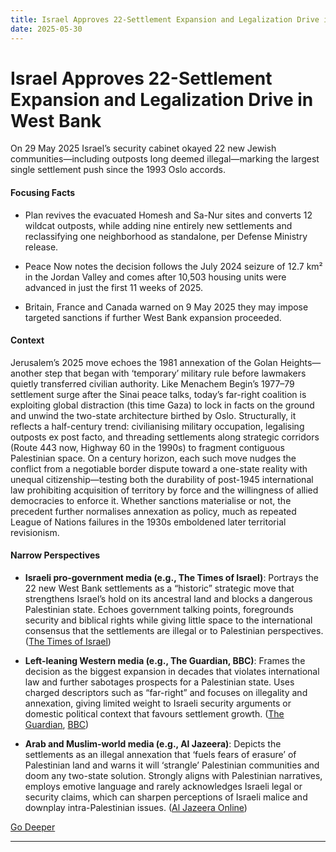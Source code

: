 ```yaml
---
title: Israel Approves 22-Settlement Expansion and Legalization Drive in West Bank
date: 2025-05-30
---
```


# Israel Approves 22-Settlement Expansion and Legalization Drive in West Bank

On 29 May 2025 Israel’s security cabinet okayed 22 new Jewish communities—including outposts long deemed illegal—marking the largest single settlement push since the 1993 Oslo accords.

#### Focusing Facts

- Plan revives the evacuated Homesh and Sa-Nur sites and converts 12 wildcat outposts, while adding nine entirely new settlements and reclassifying one neighborhood as standalone, per Defense Ministry release.

- Peace Now notes the decision follows the July 2024 seizure of 12.7 km² in the Jordan Valley and comes after 10,503 housing units were advanced in just the first 11 weeks of 2025.

- Britain, France and Canada warned on 9 May 2025 they may impose targeted sanctions if further West Bank expansion proceeded.

#### Context

Jerusalem’s 2025 move echoes the 1981 annexation of the Golan Heights—another step that began with ‘temporary’ military rule before lawmakers quietly transferred civilian authority.  Like Menachem Begin’s 1977–79 settlement surge after the Sinai peace talks, today’s far-right coalition is exploiting global distraction (this time Gaza) to lock in facts on the ground and unwind the two-state architecture birthed by Oslo.  Structurally, it reflects a half-century trend: civilianising military occupation, legalising outposts ex post facto, and threading settlements along strategic corridors (Route 443 now, Highway 60 in the 1990s) to fragment contiguous Palestinian space.  On a century horizon, each such move nudges the conflict from a negotiable border dispute toward a one-state reality with unequal citizenship—testing both the durability of post-1945 international law prohibiting acquisition of territory by force and the willingness of allied democracies to enforce it.  Whether sanctions materialise or not, the precedent further normalises annexation as policy, much as repeated League of Nations failures in the 1930s emboldened later territorial revisionism.

#### Narrow Perspectives

- **Israeli pro-government media (e.g., The Times of Israel)**: Portrays the 22 new West Bank settlements as a “historic” strategic move that strengthens Israel’s hold on its ancestral land and blocks a dangerous Palestinian state. Echoes government talking points, foregrounds security and biblical rights while giving little space to the international consensus that the settlements are illegal or to Palestinian perspectives. ([The Times of Israel](https://www.timesofisrael.com/defense-ministry-confirms-government-approval-of-22-new-west-bank-settlements/))

- **Left-leaning Western media (e.g., The Guardian, BBC)**: Frames the decision as the biggest expansion in decades that violates international law and further sabotages prospects for a Palestinian state. Uses charged descriptors such as “far-right” and focuses on illegality and annexation, giving limited weight to Israeli security arguments or domestic political context that favours settlement growth. ([The Guardian](https://www.theguardian.com/world/2025/may/29/israel-new-settlements-occupied-west-bank-palestinian-state), [BBC](https://www.bbc.com/news/articles/c1j5954edlno))

- **Arab and Muslim-world media (e.g., Al Jazeera)**: Depicts the settlements as an illegal annexation that ‘fuels fears of erasure’ of Palestinian land and warns it will ‘strangle’ Palestinian communities and doom any two-state solution. Strongly aligns with Palestinian narratives, employs emotive language and rarely acknowledges Israeli legal or security claims, which can sharpen perceptions of Israeli malice and downplay intra-Palestinian issues. ([Al Jazeera Online](https://www.aljazeera.com/news/2025/5/29/israel-announces-major-expansion-of-illegal-west-bank-settlements))


[Go Deeper](https://www.perplexity.ai/search?q=Israel+Approves+22-Settlement+Expansion+and+Legalization+Drive+in+West+Bank)

---

<a id='moscow-sets-2-june-istanbul-meeting-says-ceasefire-memorandum-ready'></a>
